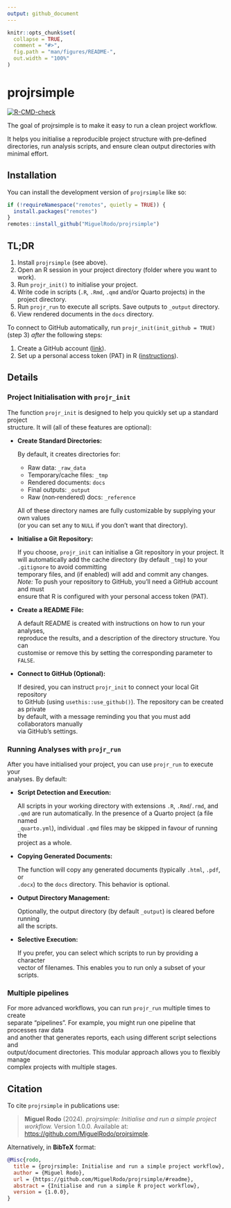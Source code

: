 ```yaml
---
output: github_document
---
```


<!-- README.md is generated from README.Rmd. Please edit that file -->

```r
knitr::opts_chunk$set(
  collapse = TRUE,
  comment = "#>",
  fig.path = "man/figures/README-",
  out.width = "100%"
)
```

# projrsimple

<!-- badges: start -->
[![R-CMD-check](https://github.com/MiguelRodo/projrsimple/actions/workflows/R-CMD-check.yaml/badge.svg)](https://github.com/MiguelRodo/projrsimple/actions/workflows/R-CMD-check.yaml)
<!-- badges: end -->

The goal of projrsimple is to make it easy to run a clean project workflow.

It helps you initialise a reproducible project structure with pre‐defined
directories, run analysis scripts, and ensure clean output directories
with minimal effort.

## Installation

You can install the development version of `projrsimple` like so:

``` r
if (!requireNamespace("remotes", quietly = TRUE)) {
  install.packages("remotes")
}
remotes::install_github("MiguelRodo/projrsimple")
```

## TL;DR

1. Install `projrsimple` (see above).
2. Open an R session in your project directory (folder where you want to work).
3. Run `projr_init()` to initialise your project.
4. Write code in scripts (`.R`, `.Rmd`, `.qmd` and/or Quarto projects) in the project directory.
5. Run `projr_run` to execute all scripts. Save outputs to `_output` directory.
6. View rendered documents in the `docs` directory.

To connect to GitHub automatically, run `projr_init(init_github = TRUE)` (step 3) *after* the following steps:

1. Create a GitHub account ([link](https://www.github.com)).
2. Set up a personal access token (PAT) in R ([instructions](https://happygitwithr.com/https-pat#tldr)).

## Details

### Project Initialisation with `projr_init`

The function `projr_init` is designed to help you quickly set up a standard project  
structure. It will (all of these features are optional):

- **Create Standard Directories:**  

  By default, it creates directories for:
  - Raw data: `_raw_data`
  - Temporary/cache files: `_tmp`
  - Rendered documents: `docs`
  - Final outputs: `_output`
  - Raw (non‐rendered) docs: `_reference`
  
  All of these directory names are fully customizable by supplying your own values  
  (or you can set any to `NULL` if you don’t want that directory).

- **Initialise a Git Repository:**  

  If you choose, `projr_init` can initialise a Git repository in your project.
  It will automatically add the  cache directory (by default `_tmp`) to your
  `.gitignore` to avoid committing  
  temporary files, and (if enabled) will add and commit any changes.  
  *Note:* To push your repository to GitHub, you’ll need a GitHub account and must  
  ensure that R is configured with your personal access token (PAT).

- **Create a README File:**  

  A default README is created with instructions on how to run your analyses,  
  reproduce the results, and a description of the directory structure. You can  
  customise or remove this by setting the corresponding parameter to `FALSE`.

- **Connect to GitHub (Optional):**

  If desired, you can instruct `projr_init` to connect your local Git repository  
  to GitHub (using `usethis::use_github()`). The repository can be created as private  
  by default, with a message reminding you that you must add collaborators manually  
  via GitHub’s settings.

### Running Analyses with `projr_run`

After you have initialised your project, you can use `projr_run` to execute your  
analyses. By default:

- **Script Detection and Execution:**  

  All scripts in your working directory with extensions `.R`, `.Rmd`/`.rmd`, and  
  `.qmd` are run automatically. In the presence of a Quarto project (a file named  
  `_quarto.yml`), individual `.qmd` files may be skipped in favour of running the  
  project as a whole.

- **Copying Generated Documents:**  

  The function will copy any generated documents (typically `.html`, `.pdf`, or  
  `.docx`) to the `docs` directory. This behavior is optional.

- **Output Directory Management:**  

  Optionally, the output directory (by default `_output`) is cleared before running  
  all the scripts.

- **Selective Execution:**  

  If you prefer, you can select which scripts to run by providing a character  
  vector of filenames. This enables you to run only a subset of your scripts.

### Multiple pipelines

For more advanced workflows, you can run `projr_run` multiple times to create  
separate "pipelines". For example, you might run one pipeline that processes raw data  
and another that generates reports, each using different script selections and  
output/document directories. This modular approach allows you to flexibly manage  
complex projects with multiple stages.

## Citation

To cite `projrsimple` in publications use:

> **Miguel Rodo** (2024). *projrsimple: Initialise and run a simple project workflow.* Version 1.0.0. Available at: [https://github.com/MiguelRodo/projrsimple](https://github.com/MiguelRodo/projrsimple/#readme).

Alternatively, in **BibTeX** format:

```bibtex
@Misc{rodo,
  title = {projrsimple: Initialise and run a simple project workflow},
  author = {Miguel Rodo},
  url = {https://github.com/MiguelRodo/projrsimple/#readme},
  abstract = {Initialise and run a simple R project workflow},
  version = {1.0.0},
}
```
